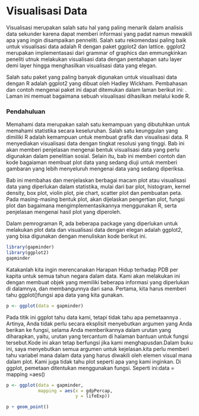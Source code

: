 # Visualisasi Data

Visualisasi merupakan salah satu hal yang paling menarik dalam analisis data sekunder karena dapat memberi informasi yang padat namun mewakili apa yang ingin disampaikan penneliti. Salah satu rekomendasi paling baik untuk visualisasi data adalah R dengan paket ggplot2 dan lattice. ggplot2 merupakan implementasasi dari grammar of graphics dan emmungkinkan peneliti utnuk melakukan visualisasi data dengan pentahapan satu layer demi layer hingga menghasilkan visualisasi data yang elegan. 

Salah satu paket yang paling banyak digunakan untuk visualisasi data dengan R adalah ggplot2 yang dibuat oleh Hadley Wickham. Pembahasan dan contoh mengenai paket ini dapat ditemukan dalam laman berikut ini: \url{http://docs.ggplot2.org/current/}. Laman ini memuat bagaimana sebuah visualisasi dihasilkan melalui kode R. 


### Pendahuluan

Memahami data merupakan salah satu kemampuan yang dibutuhkan untuk memahami statistika secara keseluruhan. Salah satu keunggulan yang dimiliki R adalah kemampuan untuk membuat grafik dan visualisasi data. R menyediakan visualisasi data dengan tingkat resolusi yang tinggi. Bab ini akan memberi penjelasan mengenai bentuk visualisasi data yang perlu digunakan dalam penelitian sosial. Selain itu, bab ini memberi contoh dan kode bagaiaman membuat plot data yang sedang diuji untuk memberi gambaran yang lebih menyeluruh mengenai data yang sedang diperiksa.

Bab ini membahas dan menjelaskan berbagai macam plot atau visualisasi data yang diperlukan dalam statistika, mulai dari bar plot, histogram, kernel density, box plot, violin plot, pie chart, scatter plot dan pembuatan peta. Pada masing-masing bentuk plot, akan dijelaskan pengertian plot, fungsi plot dan bagaimana mengimplementasikannya menggunakan R, serta penjelasan mengenai hasil plot yang diperoleh.

Dalam pemrograman R, ada beberapa package yang diperlukan untuk melakukan plot data dan visualisasi data dengan elegan adalah ggplot2, yang bisa digunakan dengan menuliskan kode berikut ini.





```r
library(gapminder)
library(ggplot2)
gapminder
```
Katakanlah kita ingin merencanakan Harapan Hidup terhadap PDB per kapita untuk semua tahun negara dalam data. Kami akan melakukan ini dengan membuat objek yang memiliki beberapa informasi yang diperlukan di dalamnya, dan membangunnya dari sana. Pertama, kita harus memberi tahu ggplot()fungsi apa data yang kita gunakan.


```r
p <- ggplot(data = gapminder)
```

Pada titik ini ggplot tahu data kami, tetapi tidak tahu apa pemetaannya . Artinya, Anda tidak perlu secara eksplisit menyebutkan argumen yang Anda berikan ke fungsi, selama Anda memberikannya dalam urutan yang diharapkan, yaitu, urutan yang tercantum di halaman bantuan untuk fungsi tersebut.Kode ini akan tetap berfungsi jika kami menghapusdan.Dalam buku ini, saya menyebutkan semua argumen untuk kejelasan.kita perlu memberi tahu variabel mana dalam data yang harus diwakili oleh elemen visual mana dalam plot. Kami juga tidak tahu plot seperti apa yang kami inginkan. Di ggplot, pemetaan ditentukan menggunakan fungsi. Seperti ini:data = mapping =aes()

```r
p <- ggplot(data = gapminder,
            mapping = aes(x = gdpPercap,
                          y = lifeExp))
```


```r
p + geom_point()
```





